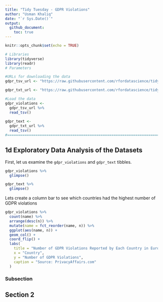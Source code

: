 ```yaml
---
title: "Tidy Tuesday - GDPR Violations"
author: "Usman Khaliq"
date: "`r Sys.Date()`"
output: 
  github_document:
    toc: true
---
```


```r
knitr::opts_chunk$set(echo = TRUE)
```

```r
# Libraries
library(tidyverse)
library(readr)
# Parameters

#URLs for downloading the data
gdpr_tsv_url <- "https://raw.githubusercontent.com/rfordatascience/tidytuesday/master/data/2020/2020-04-21/gdpr_violations.tsv"

gdpr_txt_url <- "https://raw.githubusercontent.com/rfordatascience/tidytuesday/master/data/2020/2020-04-21/gdpr_text.tsv" 

#Load the data
gdpr_violations <- 
  gdpr_tsv_url %>%
  read_tsv()
  
gdpr_text <- 
  gdpr_txt_url %>% 
  read_tsv()
#===============================================================================

```

## 1d Exploratory Data Analysis of the Datasets

First, let us examine the `gdpr_violations` and `gdpr_text` tibbles. 

```r
gdpr_violations %>% 
  glimpse()
```

```r
gdpr_text %>% 
  glimpse()
```

Lets create a column bar to see which countries had the highest number of GDPR violations

```r
gdpr_violations %>% 
  count(name) %>% 
  arrange(desc(n)) %>% 
  mutate(name = fct_reorder(name, n)) %>% 
  ggplot(aes(name, n)) +
  geom_col() +
  coord_flip() +
  labs(
    title = "Number of GDPR Violations Reported by Each Country in Europe",
    x = "Country",
    y = "Number of GDPR Violations",
    caption = "Source: PrivacyAffairs.com"
  )
```


### Subsection

## Section 2

